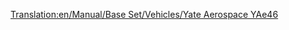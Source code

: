 [[Translation:en/Manual/Base Set/Vehicles/Yate Aerospace YAe46]]

{{fr/Avion|Nom=Yate Aerospace YAe46
|Image=[[File:en/BritishAerospaceBAe46.png|Yate Aerospace YAe46]]
|Coût=32 812 (65 624)
|Vitesse=947 km/h (592 MPH)
|Entretien=3 515 (7 030)
|Conception=1980
|Vie=25
|Capacité=80 passagers & 10 sacs de courrier
|Description=Petit avion à réaction construit pour de petits trajets et des vols domestiques. Peu coûteux à acheter et à maintenir, en sacrifiant la capacité. Cet avion rapide fonctionnera sur de petits aéroports et ceux de navette.
|Réalité=[https://www.wikipedia.org/wiki/fr:BAe 146 British Aerospace BAe146]
}}